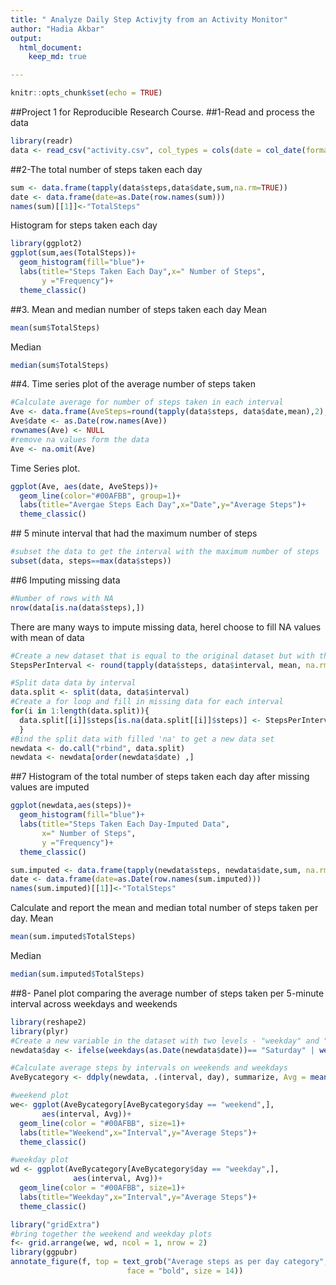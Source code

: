 ---
title: " Analyze Daily Step Activjty from an Activity Monitor"
author: "Hadia Akbar"
output: 
  html_document: 
    keep_md: true

---

```{r setup, include=FALSE}
knitr::opts_chunk$set(echo = TRUE)
```

##Project 1 for Reproducible Research Course.
##1-Read and process the data
```{r}
library(readr)
data <- read_csv("activity.csv", col_types = cols(date = col_date(format = "%m/%d/%Y")))
```

##2-The total number of steps taken each day
```{r}
sum <- data.frame(tapply(data$steps,data$date,sum,na.rm=TRUE))
date <- data.frame(date=as.Date(row.names(sum)))
names(sum)[[1]]<-"TotalSteps"
```
Histogram for steps taken each day
```{r}
library(ggplot2)
ggplot(sum,aes(TotalSteps))+
  geom_histogram(fill="blue")+
  labs(title="Steps Taken Each Day",x=" Number of Steps", 
       y ="Frequency")+  
  theme_classic()
```

##3.	Mean and median number of steps taken each day
Mean
```{r}
mean(sum$TotalSteps)
```
Median
```{r}
median(sum$TotalSteps)
```

##4.  Time series plot of the average number of steps taken
```{r}
#Calculate average for number of steps taken in each interval
Ave <- data.frame(AveSteps=round(tapply(data$steps, data$date,mean),2), na.rm=TRUE)
Ave$date <- as.Date(row.names(Ave))
rownames(Ave) <- NULL
#remove na values form the data
Ave <- na.omit(Ave)
```
Time Series plot.
```{r}
ggplot(Ave, aes(date, AveSteps))+
  geom_line(color="#00AFBB", group=1)+
  labs(title="Avergae Steps Each Day",x="Date",y="Average Steps")+
  theme_classic()
```

  ## 5 minute interval that had the maximum number of steps
```{r}
#subset the data to get the interval with the maximum number of steps
subset(data, steps==max(data$steps))
```

##6	Imputing missing data
```{r}
#Number of rows with NA
nrow(data[is.na(data$steps),])
```
There are many ways to impute missing data, hereI choose to fill NA values with mean of data
```{r}
#Create a new dataset that is equal to the original dataset but with the missing data filled in.
StepsPerInterval <- round(tapply(data$steps, data$interval, mean, na.rm = TRUE),0)

#Split data data by interval
data.split <- split(data, data$interval)
#Create a for loop and fill in missing data for each interval
for(i in 1:length(data.split)){
  data.split[[i]]$steps[is.na(data.split[[i]]$steps)] <- StepsPerInterval[i]
  }
#Bind the split data with filled 'na' to get a new data set
newdata <- do.call("rbind", data.split)
newdata <- newdata[order(newdata$date) ,]
```

##7	Histogram of the total number of steps taken each day after missing values are imputed
```{r}
ggplot(newdata,aes(steps))+
  geom_histogram(fill="blue")+
  labs(title="Steps Taken Each Day-Imputed Data",
       x=" Number of Steps", 
       y ="Frequency")+
  theme_classic()

sum.imputed <- data.frame(tapply(newdata$steps, newdata$date,sum, na.rm=TRUE))
date <- data.frame(date=as.Date(row.names(sum.imputed)))
names(sum.imputed)[[1]]<-"TotalSteps"
```
Calculate and report the mean and median total number of steps taken per day. 
Mean
```{r}
mean(sum.imputed$TotalSteps)
```
Median
```{r}
median(sum.imputed$TotalSteps)
```

##8-	Panel plot comparing the average number of steps taken per 5-minute interval across weekdays and weekends
```{r plot, include=FALSE}

library(reshape2)
library(plyr)
#Create a new variable in the dataset with two levels - "weekday" and "weekend" indicating whether a given date is a weekday or weekend.
newdata$day <- ifelse(weekdays(as.Date(newdata$date))== "Saturday" | weekdays(as.Date(newdata$date)) == "Sunday", "weekend", "weekday")

#Calculate average steps by intervals on weekends and weekdays
AveBycategory <- ddply(newdata, .(interval, day), summarize, Avg = mean(steps))

#weekend plot
we<- ggplot(AveBycategory[AveBycategory$day == "weekend",], 
       aes(interval, Avg))+
  geom_line(color = "#00AFBB", size=1)+
  labs(title="Weekend",x="Interval",y="Average Steps")+
  theme_classic()

#weekday plot
wd <- ggplot(AveBycategory[AveBycategory$day == "weekday",], 
              aes(interval, Avg))+
  geom_line(color = "#00AFBB", size=1)+
  labs(title="Weekday",x="Interval",y="Average Steps")+
  theme_classic()
```

```{r plot2, results="hide"}
library("gridExtra")
#bring together the weekend and weekday plots
f<- grid.arrange(we, wd, ncol = 1, nrow = 2)  
library(ggpubr)
annotate_figure(f, top = text_grob("Average steps as per day category",
                          face = "bold", size = 14))
```

